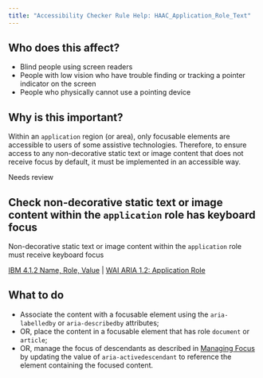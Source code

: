 ```yaml
---
title: "Accessibility Checker Rule Help: HAAC_Application_Role_Text"
---
```


<div className="toolHelp">
<Row>
<Column colLg={5} colMd={3} colSm={4} className="toolLeft">

## Who does this affect?

* Blind people using screen readers
* People with low vision who have trouble finding or tracking a pointer indicator on the screen
* People who physically cannot use a pointing device

## Why is this important?

Within an `application` region (or area), only focusable elements are accessible to users of some assistive technologies. Therefore, to ensure access to any non-decorative static text or image content that does not receive focus by default, it must be implemented in an accessible way.

</Column>
<Column colLg={11} colMd={5} colSm={4} className="toolMain">

<div className="level-violation">
Needs review
</div>

## Check non-decorative static text or image content within the `application` role has keyboard focus
Non-decorative static text or image content within the `application` role must receive keyboard focus

[IBM 4.1.2 Name, Role, Value](http://www.ibm.com/able/guidelines/ci162/name_role_value.html) | [WAI ARIA 1.2: Application Role](https://www.w3.org/TR/wai-aria-1.2/#application)

<div id="elementLocation">
</div>

## What to do

* Associate the content with a focusable element using the `aria-labelledby` or `aria-describedby` attributes;
* OR, place the content in a focusable element that has role `document` or `article`;
* OR, manage the focus of descendants as described in [Managing Focus](https://www.w3.org/TR/wai-aria-1.2/#managingfocus) by updating the value of `aria-activedescendant` to reference the element containing the focused content.



</Column>
</Row>
</div>


